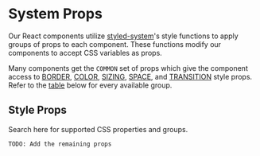 
# System Props

Our React components utilize [styled-system](https://github.com/jxnblk/styled-system)'s style functions to apply groups of props to each component.   These functions modify our components to accept CSS variables as props.

Many components get the `COMMON` set of props which give the component access to [BORDER](#border), [COLOR](#color), [SIZING](#sizing), [SPACE](#space), and [TRANSITION](#transition) style props.  Refer to the [table](#style-props) below for every available group.

## Style Props

Search here for supported CSS properties and groups.

<StylePropsSearch />

`TODO: Add the remaining props`
